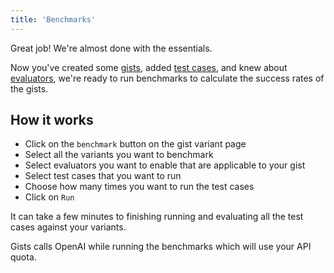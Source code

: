 ```yaml
---
title: 'Benchmarks'
---
```


<Check>Great job! We're almost done with the essentials.</Check>

Now you've created some [gists](/essentials/gists), added [test cases](/essentials/test-cases), and knew about [evaluators](/essentials/evaluators), we're ready to run benchmarks to calculate the success rates of the gists.

## How it works

- Click on the `benchmark` button on the gist variant page
- Select all the variants you want to benchmark
- Select evaluators you want to enable that are applicable to your gist
- Select test cases that you want to run
- Choose how many times you want to run the test cases
- Click on `Run`

<Tip>It can take a few minutes to finishing running and evaluating all the test cases against your variants.</Tip>

<Warning>Gists calls OpenAI while running the benchmarks which will use your API quota.</Warning>
